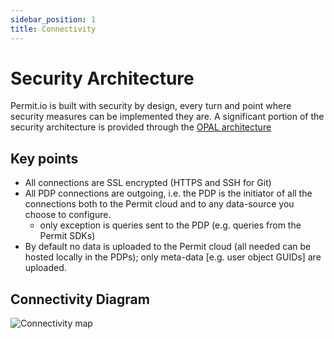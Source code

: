 ```yaml
---
sidebar_position: 1
title: Connectivity
---
```


# Security Architecture

Permit.io is built with security by design, every turn and point where security measures can be implemented they are.
A significant portion of the security architecture is provided through the [OPAL architecture](/concepts/pdp#powered-by-opaopal)

## Key points

- All connections are SSL encrypted (HTTPS and SSH for Git)
- All PDP connections are outgoing, i.e. the PDP is the initiator of all the connections both to the Permit cloud and to any data-source you choose to configure.
  - only exception is queries sent to the PDP (e.g. queries from the Permit SDKs)
- By default no data is uploaded to the Permit cloud (all needed can be hosted locally in the PDPs); only meta-data [e.g. user object GUIDs] are uploaded.

## Connectivity Diagram

![Connectivity map](/img/diagrams/connectivity.svg)
